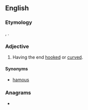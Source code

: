 ==English==

===Etymology===
{{uder|en|la|hamus||hook}}, {{suffix|en||ose}}.

===Adjective===
{{en-adj|-}}

# {{lb|en|botany}} Having the end [[hooked]] or [[curved]].

====Synonyms====
*[[hamous]] {{i|obsolete}}

===Anagrams===
* {{anagrams|en|a=aehmos|mahoes}}